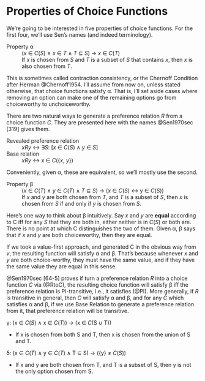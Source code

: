 # Properties of Choice Functions

We're going to be interested in five properties of choice functions. For the first four, we'll use Sen's names (and indeed terminology).

Property α
:    (*x* ∈ *C*(*S*) ∧ *x* ∈ *T* ∧ *T* ⊆ *S*) → *x* ∈ *C*(*T*)
:    If *x* is chosen from *S* and *T* is a subset of *S* that contains *x*, then *x* is also chosen from *T*.

This is sometimes called contraction consistency, or the Chernoff Condition after Herman @Chernoff1954. I'll assume from now on, unless stated otherwise, that choice functions satisfy α. That is, I'll set aside cases where removing an option can make one of the remaining options go from choiceworthy to unchoiceworthy.

There are two natural ways to generate a preference relation *R* from a choice function *C*. They are presented here with the names @Sen1970sec [319] gives them.

Revealed preference relation
:    *xRy* ↔︎ ∃*S*: [*x* ∈ *C*(*S*) ∧ *y* ∈ *S*]

Base relation
:    *xRy* ↔︎ *x* ∈ *C*({*x*, *y*})

Conveniently, given α, these are equivalent, so we'll mostly use the second.

Property β
:    (*x* ∈ *C*(*T*) ∧ *y* ∈ *C*(*T*) ∧ *T* ⊆ *S*) → (*x* ∈ *C*(*S*) ↔ y ∈ *C*(*S*))
:    If *x* and *y* are both chosen from *T*, and *T* is a subset of *S*, then *x* is chosen from *S* if and only if *y* is chosen from *S*.

Here's one way to think about β intuitively. Say *x* and *y* are **equal** according to C iff for any *S* that they are both in, either neither is in *C*(*S*) or both are. There is no point at which C distinguishes the two of them. Given α, β says that if *x* and *y* are both choiceworthy, then they are equal.

If we took a value-first approach, and generated C in the obvious way from *v*, the resulting function will satisfy α and β. That's because whenever *x* and *y* are both choice-worthy, they must have the same value, and if they have the same value they are equal in this sense.

@Sen1970sec [64-5] proves if turn a preference relation *R* into a choice function *C* via (@RtoC), the resulting choice function will satisfy β iff the preference relation is PI-transitive, i.e., it satisfies (@PI). More generally, if *R* is transitive in general, then *C* will satisfy α and β, and for any *C* which satisfies α and β, if we use Base Relation to generate a preference relation from it, that preference relation will be transitive.



γ: (x ∈ *C*(*S*) ∧ x ∈ *C*(*T*)) → (x ∈ *C*(S ∪ T))

- If x is chosen from both S and T, then x is chosen from the union of S and T.

δ: (x ∈ *C*(*T*) ∧ y ∈ *C*(*T*) ∧ T ⊆ S) → ({y} ≠ *C*(*S*))

- If x and y are both chosen from T, and T is a subset of S, then y is not the only option chosen from S.
